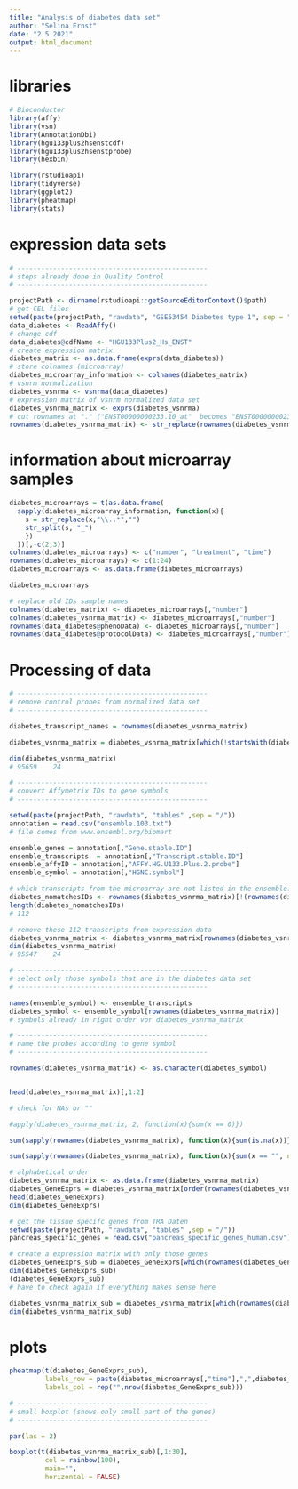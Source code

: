 ```yaml
---
title: "Analysis of diabetes data set"
author: "Selina Ernst"
date: "2 5 2021"
output: html_document
---
```


# libraries
```r
# Bioconductor
library(affy)
library(vsn)
library(AnnotationDbi)
library(hgu133plus2hsenstcdf)
library(hgu133plus2hsenstprobe)
library(hexbin)

library(rstudioapi)
library(tidyverse)
library(ggplot2)
library(pheatmap)
library(stats)
```

# expression data sets
```r
# ------------------------------------------------
# steps already done in Quality Control
# ------------------------------------------------

projectPath <- dirname(rstudioapi::getSourceEditorContext()$path)
# get CEL files
setwd(paste(projectPath, "rawdata", "GSE53454 Diabetes type 1", sep = "/"))
data_diabetes <- ReadAffy()
# change cdf
data_diabetes@cdfName <- "HGU133Plus2_Hs_ENST"
# create expression matrix
diabetes_matrix <- as.data.frame(exprs(data_diabetes))
# store colnames (microarray)
diabetes_microarray_information <- colnames(diabetes_matrix)
# vsnrm normalization
diabetes_vsnrma <- vsnrma(data_diabetes)
# expression matrix of vsnrm normalized data set
diabetes_vsnrma_matrix <- exprs(diabetes_vsnrma)
# cut rownames at "." ("ENST00000000233.10_at"  becomes "ENST00000000233")
rownames(diabetes_vsnrma_matrix) <- str_replace(rownames(diabetes_vsnrma_matrix),"\\..*","")

```

# information about microarray samples

```r
diabetes_microarrays = t(as.data.frame(
  sapply(diabetes_microarray_information, function(x){
    s = str_replace(x,"\\..*","")
    str_split(s, "_")
    })
  ))[,-c(2,3)]
colnames(diabetes_microarrays) <- c("number", "treatment", "time")
rownames(diabetes_microarrays) <- c(1:24)
diabetes_microarrays <- as.data.frame(diabetes_microarrays)

diabetes_microarrays

# replace old IDs sample names
colnames(diabetes_matrix) <- diabetes_microarrays[,"number"]
colnames(diabetes_vsnrma_matrix) <- diabetes_microarrays[,"number"]
rownames(data_diabetes@phenoData) <- diabetes_microarrays[,"number"]
rownames(data_diabetes@protocolData) <- diabetes_microarrays[,"number"]

```

# Processing of data

```r
# ------------------------------------------------
# remove control probes from normalized data set
# ------------------------------------------------

diabetes_transcript_names = rownames(diabetes_vsnrma_matrix)

diabetes_vsnrma_matrix = diabetes_vsnrma_matrix[which(!startsWith(diabetes_transcript_names, "AFFX")),] # remove control probes (AFFX) 

dim(diabetes_vsnrma_matrix)
# 95659    24
```

```r
# ------------------------------------------------
# convert Affymetrix IDs to gene symbols
# ------------------------------------------------

setwd(paste(projectPath, "rawdata", "tables" ,sep = "/"))
annotation = read.csv("ensemble.103.txt") 
# file comes from www.ensembl.org/biomart

ensemble_genes = annotation[,"Gene.stable.ID"]
ensemble_transcripts  = annotation[,"Transcript.stable.ID"]
ensemble_affyID = annotation[,"AFFY.HG.U133.Plus.2.probe"]
ensemble_symbol = annotation[,"HGNC.symbol"]
```

```r
# which transcripts from the microarray are not listed in the ensemble.103.txt file?
diabetes_nomatchesIDs <- rownames(diabetes_vsnrma_matrix)[!(rownames(diabetes_vsnrma_matrix) %in% ensemble_transcripts)]
length(diabetes_nomatchesIDs)
# 112

# remove these 112 transcripts from expression data
diabetes_vsnrma_matrix <- diabetes_vsnrma_matrix[rownames(diabetes_vsnrma_matrix) %in% ensemble_transcripts,]
dim(diabetes_vsnrma_matrix)
# 95547    24
```

```r
# ------------------------------------------------
# select only those symbols that are in the diabetes data set
# ------------------------------------------------

names(ensemble_symbol) <- ensemble_transcripts 
diabetes_symbol <- ensemble_symbol[rownames(diabetes_vsnrma_matrix)]
# symbols already in right order vor diabetes_vsnrma_matrix

# ------------------------------------------------
# name the probes according to gene symbol
# ------------------------------------------------

rownames(diabetes_vsnrma_matrix) <- as.character(diabetes_symbol)


head(diabetes_vsnrma_matrix)[,1:2]
```

```r
# check for NAs or "" 

#apply(diabetes_vsnrma_matrix, 2, function(x){sum(x == 0)})

sum(sapply(rownames(diabetes_vsnrma_matrix), function(x){sum(is.na(x))})) # 0 are NA

sum(sapply(rownames(diabetes_vsnrma_matrix), function(x){sum(x == "", na.rm = TRUE)})) # 1096 are ""

```

```r
# alphabetical order
diabetes_vsnrma_matrix <- as.data.frame(diabetes_vsnrma_matrix)
diabetes_GeneExprs = diabetes_vsnrma_matrix[order(rownames(diabetes_vsnrma_matrix)),]
head(diabetes_GeneExprs)
dim(diabetes_GeneExprs)
```


```r
# get the tissue specifc genes from TRA Daten
setwd(paste(projectPath, "rawdata", "tables" ,sep = "/"))
pancreas_specific_genes = read.csv("pancreas_specific_genes_human.csv")

# create a expression matrix with only those genes
diabetes_GeneExprs_sub = diabetes_GeneExprs[which(rownames(diabetes_GeneExprs) %in% pancreas_specific_genes),]
dim(diabetes_GeneExprs_sub) 
(diabetes_GeneExprs_sub)
# have to check again if everything makes sense here 

diabetes_vsnrma_matrix_sub = diabetes_vsnrma_matrix[which(rownames(diabetes_vsnrma_matrix) %in% pancreas_specific_genes),]
dim(diabetes_vsnrma_matrix_sub)
```

# plots

```r
pheatmap(t(diabetes_GeneExprs_sub), 
         labels_row = paste(diabetes_microarrays[,"time"],",",diabetes_microarrays[,"treatment"]),
         labels_col = rep("",nrow(diabetes_GeneExprs_sub)))


```

```r
# ------------------------------------------------
# small boxplot (shows only small part of the genes)
# ------------------------------------------------

par(las = 2)

boxplot(t(diabetes_vsnrma_matrix_sub)[,1:30],
         col = rainbow(100),
         main="", 
         horizontal = FALSE)

```



